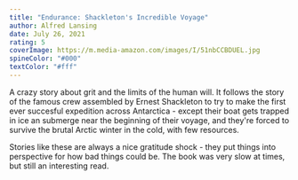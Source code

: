 ```yaml
---
title: "Endurance: Shackleton's Incredible Voyage"
author: Alfred Lansing
date: July 26, 2021
rating: 5
coverImage: https://m.media-amazon.com/images/I/51nbCCBDUEL.jpg
spineColor: "#000"
textColor: "#fff"
---
```


A crazy story about grit and the limits of the human will. It follows the story of the famous crew assembled by Ernest Shackleton to try to make the first ever succesful expedition across Antarctica - except their boat gets trapped in ice an submerge near the beginning of their voyage, and they're forced to survive the brutal Arctic winter in the cold, with few resources.

Stories like these are always a nice gratitude shock - they put things into perspective for how bad things could be. The book was very slow at times, but still an interesting read.
